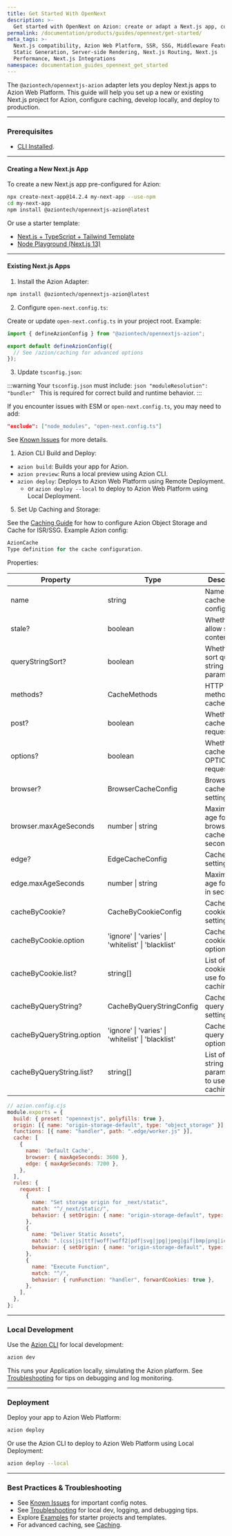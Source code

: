 ```yaml
---
title: Get Started With OpenNext
description: >-
  Get started with OpenNext on Azion: create or adapt a Next.js app, configure caching and storage for ISR/SSG, develop locally with the Azion CLI, and deploy to production.
permalink: /documentation/products/guides/opennext/get-started/
meta_tags: >-
  Next.js compatibility, Azion Web Platform, SSR, SSG, Middleware Features,
  Static Generation, Server-side Rendering, Next.js Routing, Next.js
  Performance, Next.js Integrations
namespace: documentation_guides_opennext_get_started
---
```



The `@aziontech/opennextjs-azion` adapter lets you deploy Next.js apps to Azion Web Platform. This guide will help you set up a new or existing Next.js project for Azion, configure caching, develop locally, and deploy to production.

---

### Prerequisites

- [CLI Installed](/en/documentation/products/azion-cli/overview/#installing-azion-cli).

---

#### Creating a New Next.js App

To create a new Next.js app pre-configured for Azion:

```sh
npx create-next-app@14.2.4 my-next-app --use-npm
cd my-next-app
npm install @aziontech/opennextjs-azion@latest
```

Or use a starter template:

- [Next.js + TypeScript + Tailwind Template](https://github.com/aziontech/azion-samples/tree/dev/templates/opennextjs/nextal-next-typescript-tailwind)
- [Node Playground (Next.js 13)](https://github.com/aziontech/bundler-examples/tree/main/examples/nextjs/node-playground-13)

---

#### Existing Next.js Apps

1. Install the Azion Adapter:

```sh
npm install @aziontech/opennextjs-azion@latest
```

2. Configure `open-next.config.ts`:

Create or update `open-next.config.ts` in your project root. Example:

```ts
import { defineAzionConfig } from "@aziontech/opennextjs-azion";

export default defineAzionConfig({
  // See /azion/caching for advanced options
});
```

3. Update `tsconfig.json`:

:::warning
Your `tsconfig.json` must include: ```json "moduleResolution": "bundler" ``` This is required for correct build and runtime behavior.
:::

If you encounter issues with ESM or `open-next.config.ts`, you may need to add:

```json
"exclude": ["node_modules", "open-next.config.ts"]
```

See [Known Issues](/en/documentation/devtools/azion-edge-runtime/compatibility/nextjs/#known-issues) for more details.

1. Azion CLI Build and Deploy:

- `azion build`: Builds your app for Azion.
- `azion preview`: Runs a local preview using Azion CLI.
- `azion deploy`: Deploys to Azion Web Platform using Remote Deployment.
  - or `azion deploy --local` to deploy to Azion Web Platform using Local Deployment.

5. Set Up Caching and Storage:

See the [Caching Guide](/azion/caching) for how to configure Azion Object Storage and Cache for ISR/SSG. Example Azion config:
 
```ts
AzionCache
Type definition for the cache configuration.
```

Properties:

| Property | Type | Description |
| --- | --- | --- |
| name | string | Name of the cache configuration. |
| stale? | boolean | Whether to allow stale content. |
| queryStringSort? | boolean | Whether to sort query string parameters. |
| methods? | CacheMethods | HTTP methods to cache. |
| post? | boolean | Whether to cache POST requests. |
| options? | boolean | Whether to cache OPTIONS requests. |
| browser? | BrowserCacheConfig | Browser cache settings. |
| browser.maxAgeSeconds | number \| string | Maximum age for browser cache in seconds. |
| edge? | EdgeCacheConfig | Cache settings. |
| edge.maxAgeSeconds | number \| string | Maximum age for cache in seconds. |
| cacheByCookie? | CacheByCookieConfig | Cache by cookie settings. |
| cacheByCookie.option | 'ignore' \| 'varies' \| 'whitelist' \| 'blacklist' | Cache by cookie option. |
| cacheByCookie.list? | string[] | List of cookies to use for caching. |
| cacheByQueryString? | CacheByQueryStringConfig | Cache by query string settings. |
| cacheByQueryString.option | 'ignore' \| 'varies' \| 'whitelist' \| 'blacklist' | Cache by query string option. |
| cacheByQueryString.list? | string[] | List of query string parameters to use for caching. |


```js
// azion.config.cjs
module.exports = {
  build: { preset: "opennextjs", polyfills: true },
  origin: [{ name: "origin-storage-default", type: "object_storage" }],
  functions: [{ name: "handler", path: ".edge/worker.js" }],
  cache: [
    {
      name: 'Default Cache',
      browser: { maxAgeSeconds: 3600 },
      edge: { maxAgeSeconds: 7200 },
    },
  ],
  rules: {
    request: [
      {
        name: "Set storage origin for _next/static",
        match: "^/_next/static/",
        behavior: { setOrigin: { name: "origin-storage-default", type: "object_storage" }, deliver: true },
      },
      {
        name: "Deliver Static Assets",
        match: ".(css|js|ttf|woff|woff2|pdf|svg|jpg|jpeg|gif|bmp|png|ico|mp4|json)$",
        behavior: { setOrigin: { name: "origin-storage-default", type: "object_storage" }, deliver: true },
      },
      {
        name: "Execute Function",
        match: "^/",
        behavior: { runFunction: "handler", forwardCookies: true },
      },
    ],
  },
};
```

---

### Local Development

Use the [Azion CLI](/en/documentation/products/cli/) for local development:

```sh
azion dev
```

This runs your Application locally, simulating the Azion platform. See [Troubleshooting](/en/documentation/products/guides/opennext/troubleshooting/) for tips on debugging and log monitoring.

---

### Deployment

Deploy your app to Azion Web Platform:

```sh
azion deploy
```

Or use the Azion CLI to deploy to Azion Web Platform using Local Deployment:

```sh
azion deploy --local
```

---

### Best Practices & Troubleshooting

- See [Known Issues](/en/documentation/devtools/azion-edge-runtime/compatibility/nextjs/#known-issues) for important config notes.
- See [Troubleshooting](/en/documentation/products/guides/opennext/troubleshooting/) for local dev, logging, and debugging tips.
- Explore [Examples](/en/documentation/devtools/azion-edge-runtime/compatibility/nextjs/#examples) for starter projects and templates.
- For advanced caching, see [Caching](/azion/caching).
